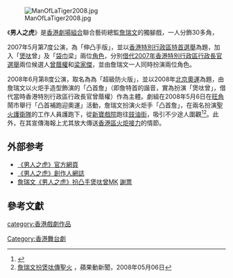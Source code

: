 {{refimprove|time=2013-12-01T01:50:59+00:00}}

[[File:ManOfLaTiger2008.jpg|thumb]]

《'''男人之虎'''》是[[香港|香港]][[劇場組合|劇場組合]]聯合藝術總監[[詹瑞文|詹瑞文]]的獨腳戲，一人分飾30多角，{{fact|被譽為「近年最能反映港人實況的舞台劇」，更獲「Yahoo！搜尋人氣大獎2005─本地原創舞台劇」殊榮，曾七度公演，演出超過128場，破香港舞台劇個人表演紀錄，觀眾達9萬人次。}}

2007年5月第7度公演，為「伸凸手版」，並以[[香港特別行政區|香港特別行政區]][[特首|特首]][[選舉|選舉]]為題，加入「[[煲呔|煲呔]]曾」及「[[袋巾|袋巾]]梁」兩位[[角色|角色]]，分別[[借代|借代]][[2007年香港特別行政區行政長官選舉|2007年香港特別行政區行政長官選舉]]兩位候選人[[曾蔭權|曾蔭權]]和[[梁家傑|梁家傑]]，並由詹瑞文一人同時扮演兩位角色。

2008年6月第8度公演，取名為為「超級防火版」，並以2008年[[2008年夏季奧林匹克運動會|北京奧運]]為題，由詹瑞文以火炬手造型飾演的「凸首詹」（即詹特首的諧音，實為扮演「煲呔曾」，借代當時香港特別行政區行政長官曾蔭權）作為主體。劇組在2008年5月6日在[[旺角|旺角]]鬧市舉行「凸首補跑迎奧運」活動，詹瑞文扮演火炬手「凸首詹」，在兩名扮演[[聖火護衛隊|聖火護衛隊]]的工作人員護跑下，從[[新寶戲院|新寶戲院]]跑往[[豉油街|豉油街]]，吸引不少途人圍觀<ref>{{cite news|url=http://hk.news.yahoo.com/080506/60/2tkf1.html|title=揶揄名人火炬手跑姿核突 凸首詹鬧市補跑聖火難燃|publisher=星島日報|date=2008年5月7日|deadurl=yes|archiveurl=https://web.archive.org/web/20080510121902/http://hk.news.yahoo.com/080506/60/2tkf1.html|archivedate=2008年5月10日}}</ref><ref>[http://hk.youtube.com/watch?v=HlQGV_YhtT4 詹瑞文扮煲呔傳聖火] {{Wayback|url=http://hk.youtube.com/watch?v=HlQGV_YhtT4 |date=20080517064310 }}，蘋果動新聞，2008年05月06日</ref>。此外，在其宣傳海報上尤其放大傳送[[2008年夏季奧林匹克運動會香港區火炬接力|香港區火炬接力]]的情節。

==外部参考==
* [http://www.mantiger.com 《男人之虎》官方網頁] {{Wayback|url=http://www.mantiger.com/ |date=20180805161718 }}
* [http://hk.myblog.yahoo.com/man-tiger 《男人之虎》創作人網誌] {{Wayback|url=http://hk.myblog.yahoo.com/man-tiger |date=20090208193042 }}
* [http://www.youtube.com/watch?v=7jQ-bxWLC5o 詹瑞文《男人之虎》扮凸手煲呔曾MK] {{Wayback|url=http://www.youtube.com/watch?v=7jQ-bxWLC5o |date=20071115130301 }} [[謝票|謝票]]

== 參考文獻 ==
{{reflist}}

[[Category:香港舞台劇|Category:香港舞台劇]]
[[category:香港戲劇作品|category:香港戲劇作品]]
{{HK-cult-stub}}